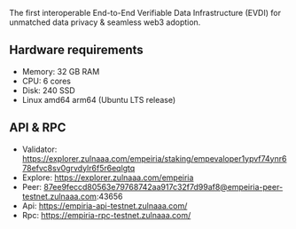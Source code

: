 
<ImageWithText 
  src="/logos/empeiria.jpg" 
  alt="Empeiria logo" 
  text="Empeiria" 
/>

The first interoperable End-to-End Verifiable Data Infrastructure (EVDI) for unmatched data privacy & seamless web3 adoption.

## Hardware requirements
- Memory: 32 GB RAM
- CPU: 6 cores
- Disk: 240 SSD
- Linux amd64 arm64 (Ubuntu LTS release)
## API & RPC
- Validator: https://explorer.zulnaaa.com/empeiria/staking/empevaloper1ypvf74ynr678efvc8sv0grvdylr6f5r6eqlgtq
- Explore: https://explorer.zulnaaa.com/empeiria
- Peer: 87ee9feccd80563e79768742aa917c32f7d99af8@empeiria-peer-testnet.zulnaaa.com:43656
- Api: https://empiria-api-testnet.zulnaaa.com/
- Rpc: https://empiria-rpc-testnet.zulnaaa.com/